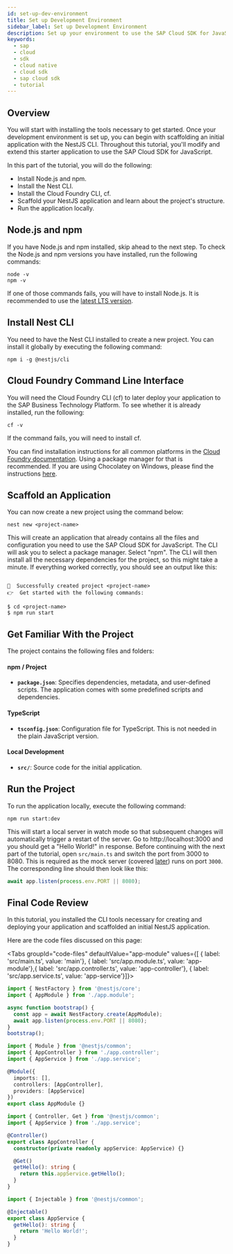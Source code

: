 ```yaml
---
id: set-up-dev-environment
title: Set up Development Environment
sidebar_label: Set up Development Environment
description: Set up your environment to use the SAP Cloud SDK for JavaScript.
keywords:
  - sap
  - cloud
  - sdk
  - cloud native
  - cloud sdk
  - sap cloud sdk
  - tutorial
---
```



## Overview

You will start with installing the tools necessary to get started.
Once your development environment is set up, you can begin with scaffolding an initial application with the NestJS CLI.
Throughout this tutorial, you'll modify and extend this starter application to use the SAP Cloud SDK for JavaScript.

In this part of the tutorial, you will do the following:

- Install Node.js and npm.
- Install the Nest CLI.
- Install the Cloud Foundry CLI, cf.
- Scaffold your NestJS application and learn about the project's structure.
- Run the application locally.

## Node.js and npm

If you have Node.js and npm installed, skip ahead to the next step.
To check the Node.js and npm versions you have installed, run the following commands:

```shell
node -v
npm -v
```

If one of those commands fails, you will have to install Node.js.
It is recommended to use the [latest LTS version](https://nodejs.org/en/about/releases/).

## Install Nest CLI

You need to have the Nest CLI installed to create a new project.
You can install it globally by executing the following command:

```shell
npm i -g @nestjs/cli
```

## Cloud Foundry Command Line Interface

You will need the Cloud Foundry CLI (cf) to later deploy your application to the SAP Business Technology Platform.
To see whether it is already installed, run the following:

```shell
cf -v
```

If the command fails, you will need to install cf.

You can find installation instructions for all common platforms in the [Cloud Foundry documentation](https://docs.cloudfoundry.org/cf-cli/install-go-cli.html).
Using a package manager for that is recommended.
If you are using Chocolatey on Windows, please find the instructions [here](https://community.chocolatey.org/packages/cloudfoundry-cli).

## Scaffold an Application

You can now create a new project using the command below:

```shell
nest new <project-name>
```

This will create an application that already contains all the files and configuration you need to use the SAP Cloud SDK for JavaScript.
The CLI will ask you to select a package manager.
Select "npm".
The CLI will then install all the necessary dependencies for the project, so this might take a minute.
If everything worked correctly, you should see an output like this:

```shell

🚀  Successfully created project <project-name>
👉  Get started with the following commands:

$ cd <project-name>
$ npm run start

```

## Get Familiar With the Project

The project contains the following files and folders:

#### npm / Project

- **`package.json`**: Specifies dependencies, metadata, and user-defined scripts.
  The application comes with some predefined scripts and dependencies.

#### TypeScript

- **`tsconfig.json`**: Configuration file for TypeScript.
  This is not needed in the plain JavaScript version.

#### Local Development

- **`src/`**: Source code for the initial application.

## Run the Project

To run the application locally, execute the following command:

```shell
npm run start:dev
```

This will start a local server in watch mode so that subsequent changes will automatically trigger a restart of the server.
Go to http://localhost:3000 and you should get a "Hello World!" in response.
Before continuing with the next part of the tutorial, open `src/main.ts` and switch the port from 3000 to 8080.
This is required as the mock server (covered [later](./2-execute-odata-request.mdx#set-up-a-mock-server-optional)) runs on port `3000`.
The corresponding line should then look like this:

```ts
await app.listen(process.env.PORT || 8080);
```

## Final Code Review

In this tutorial, you installed the CLI tools necessary for creating and deploying your application and scaffolded an initial NestJS application.

Here are the code files discussed on this page:

<Tabs groupId="code-files" defaultValue="app-module" values={[ { label: 'src/main.ts', value: 'main'}, { label: 'src/app.module.ts', value: 'app-module'},{ label: 'src/app.controller.ts', value: 'app-controller'}, { label: 'src/app.service.ts', value: 'app-service'}]}>

<TabItem value="main">

```ts
import { NestFactory } from '@nestjs/core';
import { AppModule } from './app.module';

async function bootstrap() {
  const app = await NestFactory.create(AppModule);
  await app.listen(process.env.PORT || 8080);
}
bootstrap();
```

</TabItem>
<TabItem value="app-module">

```ts
import { Module } from '@nestjs/common';
import { AppController } from './app.controller';
import { AppService } from './app.service';

@Module({
  imports: [],
  controllers: [AppController],
  providers: [AppService]
})
export class AppModule {}
```

</TabItem>
<TabItem value="app-controller">

```ts
import { Controller, Get } from '@nestjs/common';
import { AppService } from './app.service';

@Controller()
export class AppController {
  constructor(private readonly appService: AppService) {}

  @Get()
  getHello(): string {
    return this.appService.getHello();
  }
}
```

</TabItem>
<TabItem value="app-service">

```ts
import { Injectable } from '@nestjs/common';

@Injectable()
export class AppService {
  getHello(): string {
    return 'Hello World!';
  }
}
```

</TabItem>
</Tabs>
